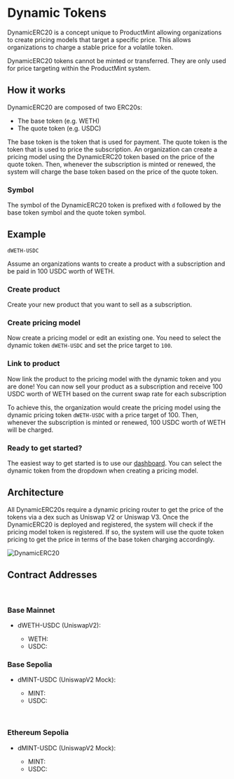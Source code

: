 
# Dynamic Tokens

DynamicERC20 is a concept unique to ProductMint allowing organizations to create pricing models that target a specific price. This allows organizations to charge a stable price for a volatile token.

<Callout type="important">
DynamicERC20 tokens cannot be minted or transferred. They are only used for price targeting within the ProductMint system.
</Callout>


## How it works

DynamicERC20 are composed of two ERC20s:

- The base token (e.g. WETH)
- The quote token (e.g. USDC)

The base token is the token that is used for payment. The quote token is the token that is used to price the subscription. An organization can create a pricing model using the DynamicERC20 token based on the price of the quote token. Then, whenever the subscription is minted or renewed, the system will charge the base token based on the price of the quote token.

### Symbol

The symbol of the DynamicERC20 token is prefixed with `d` followed by the base token symbol and the quote token symbol.

## Example

`dWETH-USDC`

Assume an organizations wants to create a product with a subscription and be paid in 100 USDC worth of WETH. 

<Steps>

### Create product

Create your new product that you want to sell as a subscription.

### Create pricing model

Now create a pricing model or edit an existing one. You need to select the dynamic token `dWETH-USDC` and set the price target to `100`.

### Link to product

Now link the product to the pricing model with the dynamic token and you are done! You can now sell your product as a subscription and receive 100 USDC worth of WETH based on the current swap rate for each subscription

</Steps>

To achieve this, the organization would create the pricing model using the dynamic pricing token `dWETH-USDC` with a price target of 100. Then, whenever the subscription is minted or renewed, 100 USDC worth of WETH will be charged.

### Ready to get started?

The easiest way to get started is to use our [dashboard](https://dashboard.productmint.io). You can select the dynamic token from the dropdown when creating a pricing model.

## Architecture

All DynamicERC20s require a dynamic pricing router to get the price of the tokens via a dex such as Uniswap V2 or Uniswap V3. Once the DynamicERC20 is deployed and registered, the system will check if the pricing model token is registered. If so, the system will use the quote token pricing to get the price in terms of the base token charging accordingly.

![DynamicERC20](/assets/DynamicPricing.png)

## Contract Addresses

<br />

<ChainImage chain="base-mainnet" />

### Base Mainnet
- dWETH-USDC (UniswapV2): <ExplorerLink value="0x3eB0f547a95A9a52cA19E65917f5a06Cb28f06d2" chain="base-mainnet" />
    - WETH: <ExplorerLink value="0x4200000000000000000000000000000000000006" chain="base-mainnet" />
    - USDC: <ExplorerLink value="0x833589fCD6eDb6E08f4c7C32D4f71b54bdA02913" chain="base-mainnet"  />

### Base Sepolia
- dMINT-USDC (UniswapV2 Mock): <ExplorerLink value="0x8510eacF095f5d642c2c503316238d1bdaA69913" chain="base-sepolia" />
    - MINT: <ExplorerLink value="0xfEf7A1A463ad76814a959abbF04f75C1f769e057" chain="base-sepolia" />
    - USDC: <ExplorerLink value="0xD89A17a42087d03CBC8e97699e85d98f73466fCe" chain="base-sepolia" />

<br />

<ChainImage chain="ethereum-sepolia" />

### Ethereum Sepolia
- dMINT-USDC (UniswapV2 Mock): <ExplorerLink value="0x313deB1dd6aC07159E88D5a5a3EfF41d76Cf5ffC" chain="ethereum-sepolia" />
    - MINT: <ExplorerLink value="0xd8c28b0fe48c1237A896748AC9f59bdc496c2Ca8" chain="ethereum-sepolia" />
    - USDC: <ExplorerLink value="0x4EBF9e5009367A8e002014b211B3bD2A618B2d9C" chain="ethereum-sepolia" />